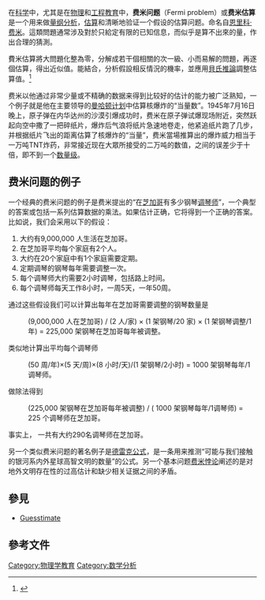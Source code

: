 {{Rough translation|time=2022-06-01T09:15:11+00:00}}
{{expand|time=2013-08-25T02:52:21+00:00}}
在[[科学|科学]]中，尤其是在[[物理|物理]]和[[工程教育|工程教育]]中，'''费米问题'''（Fermi problem）或'''费米估算'''是一个用来做[[量纲分析|量纲分析]]，[[估算|估算]]和清晰地验证一个假设的估算问题。命名自[[恩里科·费米|恩里科·费米]]。這類問題通常涉及對於只給定有限的已知信息，而似乎是算不出來的量，作出合理的猜測。

費米估算將大問題化整為零，分解成若干個相關的次一級、小而易解的問題，再逐個估算，得出近似值。能結合{{le|事前驗屍法|Pre-mortem}}，分析假設相反情況的機率，並應用[[貝氏推論|貝氏推論]]調整估算值。<ref>{{Cite web|title=用科學知識打造一名諸葛亮|url=http://4think.net/%e7%94%a8%e7%a7%91%e5%ad%b8%e7%9f%a5%e8%ad%98%e6%89%93%e9%80%a0%e4%b8%80%e5%90%8d%e8%ab%b8%e8%91%9b%e4%ba%ae/|accessdate=2020-01-29|date=2016-11-10|last=楊大輝|first=作者 Roxas|work=4THINK|language=zh-TW|archive-date=2021-02-28|archive-url=https://web.archive.org/web/20210228001456/https://4think.net/%E7%94%A8%E7%A7%91%E5%AD%B8%E7%9F%A5%E8%AD%98%E6%89%93%E9%80%A0%E4%B8%80%E5%90%8D%E8%AB%B8%E8%91%9B%E4%BA%AE/|dead-url=no}}</ref>

费米以他通过非常少量或不精确的数据来得到比较好的估计的能力被广泛熟知，一个例子就是他在主要领导的[[曼哈顿计划|曼哈顿计划]]中估算核爆炸的“当量数”。1945年7月16日晚上，原子弹在内华达州的沙漠引爆成功时，费米在原子弹试爆现场附近，突然跃起向空中撒了一把碎纸片，爆炸后气浪将纸片急速地卷走，他紧追纸片跑了几步，并根据纸片飞出的距离估算了核爆炸的“当量”，费米當場推算出的爆炸威力相当于一万吨TNT炸药，非常接近现在大眾所接受的二万吨的数值，之间的误差少于十倍，即不到一个[[数量级|数量级]]。

==费米问题的例子==
一个经典的费米问题的例子是费米提出的“在[[芝加哥|芝加哥]]有多少钢琴[[调琴师|调琴师]]”，一个典型的答案或包括一系列估算数据的乘法。如果估计正确，它将得到一个正确的答案。比如说，我们会采用以下的假设：

#大约有9,000,000 人生活在芝加哥。
#在芝加哥平均每个家庭有2个人。
#大约在20个家庭中有1个家庭需要定期{{le|鋼琴調音|Piano tuning}}。
#定期调琴的钢琴每年需要调整一次。
#每个调琴师大约需要2小时调琴，包括路上时间。
#每个调琴师每天工作8小时，一周5天，一年50周。

通过这些假设我们可以计算出每年在芝加哥需要调整的钢琴数量是
:(9,000,000 人在芝加哥) / (2 人/家) × (1 架钢琴/20 家) × (1 架钢琴调整/1年) = 225,000 架钢琴在芝加哥每年被调整。

类似地计算出平均每个调琴师
:(50 周/年)×(5 天/周)×(8 小时/天)/(1 架钢琴/2小时) = 1000 架钢琴每年/1调琴师。

做除法得到
:(225,000 架钢琴在芝加哥每年被调整) / ( 1000 架钢琴每年/1调琴师) = 225 个调琴师在芝加哥。

事实上， 一共有大约290名调琴师在芝加哥。

另一个类似费米问题的著名例子是[[德雷克公式|德雷克公式]]，是一条用来推测“可能与我们接触的银河系内外星球高智文明的数量”的公式。另一个基本问题[[费米悖论|费米悖论]]阐述的是对地外文明存在性的过高估计和缺少相关证据之间的矛盾。

== 參見 ==
* [[Guesstimate|Guesstimate]]

== 參考文件 ==
{{Reflist|2}}

[[Category:物理学教育|Category:物理学教育]]
[[Category:数学分析|Category:数学分析]]